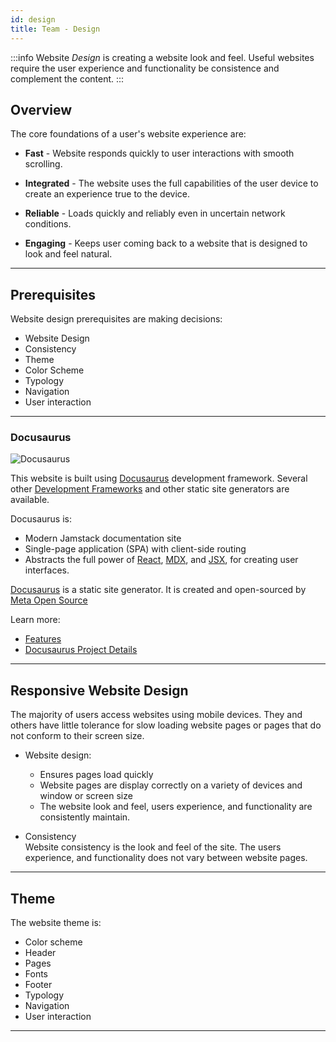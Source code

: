```yaml
---
id: design
title: Team - Design
---
```



:::info
Website *Design* is creating a website look and feel. Useful websites require the user experience and functionality be consistence and complement the content.
:::

## Overview

The core foundations of a user's website experience are:

- **Fast** - Website responds quickly to user interactions with smooth scrolling.

- **Integrated** - The website uses the full capabilities of the user device to create an experience true to the device.

- **Reliable** - Loads quickly and reliably even in uncertain network conditions.

- **Engaging** - Keeps user coming back to a website that is designed to look and feel natural.

---

## Prerequisites

Website design prerequisites are making decisions:

- Website Design
- Consistency
- Theme
- Color Scheme
- Typology
- Navigation
- User interaction
---

### Docusaurus

![Docusaurus](/img/docusauruslogo.png)

This website is built using [Docusaurus](https://docusaurus.io/) development framework.
Several other [Development Frameworks](https://docusaurus.io/docs#comparison-with-other-tools) and other static site generators are available.

Docusaurus is:

- Modern Jamstack documentation site
- Single-page application (SPA) with client-side routing
- Abstracts the full power of [React](programming#react), [MDX](programming#mdx), and [JSX](programming#react-jsx), for creating user interfaces.

[Docusaurus](https://docusaurus.io/) is a static site generator. It is created and open-sourced by [Meta Open Source](https://opensource.fb.com/)

Learn more:
- [Features](https://docusaurus.io/docs#features)
- [Docusaurus Project Details](https://opensource.fb.com/projects/docusaurus)


---

## Responsive Website Design

The majority of users access websites using mobile devices. They and others have little tolerance for slow loading website pages or pages that do not conform to their screen size.

- Website design:

  - Ensures pages load quickly
  - Website pages are display correctly on a variety of devices and window or screen size
  - The website look and feel, users experience, and functionality are consistently maintain.

- Consistency  
  Website consistency is the look and feel of the site. The users experience, and functionality does not vary between website pages.

---

## Theme

The website theme is:

- Color scheme
- Header
- Pages
- Fonts
- Footer
- Typology
- Navigation
- User interaction

---
